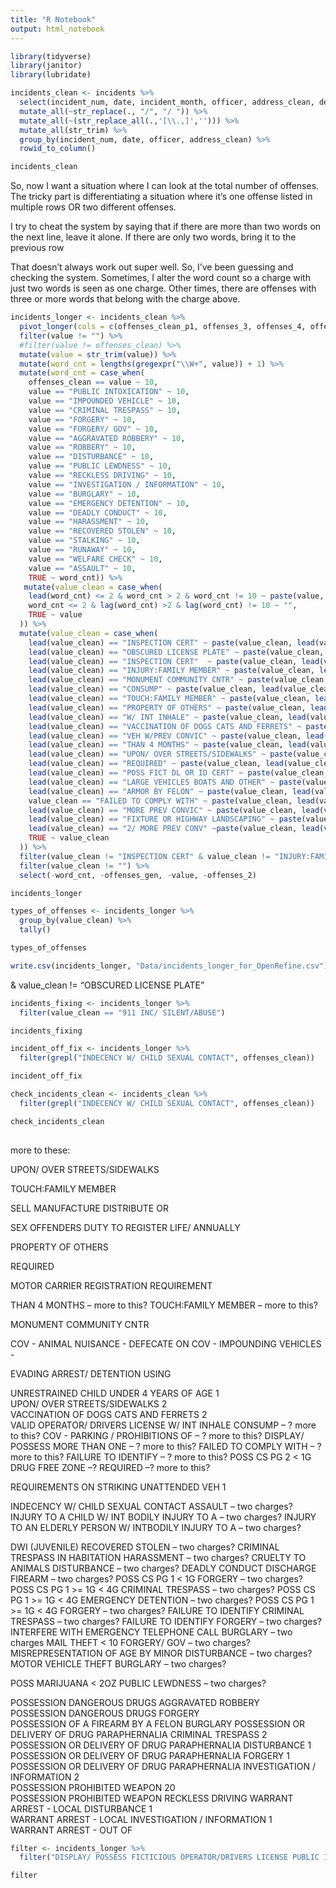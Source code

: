 ```yaml
---
title: "R Notebook"
output: html_notebook
---
```

```r
library(tidyverse)
library(janitor)
library(lubridate)
```


```r
incidents_clean <- incidents %>%
  select(incident_num, date, incident_month, officer, address_clean, desc_clean, starts_with("offense")) %>%
  mutate_all(~str_replace(., "/", "/ ")) %>%
  mutate_all(~(str_replace_all(.,'[\\.,]',''))) %>%
  mutate_all(str_trim) %>%
  group_by(incident_num, date, officer, address_clean) %>%
  rowid_to_column()

incidents_clean
```
So, now I want a situation where I can look at the total number of offenses. The tricky part is differentiating a situation where it's one offense listed in multiple rows OR two different offenses. 

I try to cheat the system by saying that if there are more than two words on the next line, leave it alone. If there are only two words, bring it to the previous row

That doesn't always work out super well. So, I've been guessing and checking the system. Sometimes, I alter the word count so a charge with just two words is seen as one charge. Other times, there are offenses with three or more words that belong with the charge above. 

```r
incidents_longer <- incidents_clean %>%
  pivot_longer(cols = c(offenses_clean_p1, offenses_3, offenses_4, offenses_5, offenses_6, offenses_7, offenses_8), names_to = "offenses_gen") %>%
  filter(value != "") %>%
  #filter(value != offenses_clean) %>%
  mutate(value = str_trim(value)) %>%
  mutate(word_cnt = lengths(gregexpr("\\W+", value)) + 1) %>%
  mutate(word_cnt = case_when(
    offenses_clean == value ~ 10,
    value == "PUBLIC INTOXICATION" ~ 10, 
    value == "IMPOUNDED VEHICLE" ~ 10, 
    value == "CRIMINAL TRESPASS" ~ 10, 
    value == "FORGERY" ~ 10, 
    value == "FORGERY/ GOV" ~ 10, 
    value == "AGGRAVATED ROBBERY" ~ 10, 
    value == "ROBBERY" ~ 10, 
    value == "DISTURBANCE" ~ 10, 
    value == "PUBLIC LEWDNESS" ~ 10, 
    value == "RECKLESS DRIVING" ~ 10, 
    value == "INVESTIGATION / INFORMATION" ~ 10, 
    value == "BURGLARY" ~ 10, 
    value == "EMERGENCY DETENTION" ~ 10, 
    value == "DEADLY CONDUCT" ~ 10, 
    value == "HARASSMENT" ~ 10, 
    value == "RECOVERED STOLEN" ~ 10, 
    value == "STALKING" ~ 10, 
    value == "RUNAWAY" ~ 10, 
    value == "WELFARE CHECK" ~ 10, 
    value == "ASSAULT" ~ 10, 
    TRUE ~ word_cnt)) %>%
   mutate(value_clean = case_when(
    lead(word_cnt) <= 2 & word_cnt > 2 & word_cnt != 10 ~ paste(value, lead(value)),
    word_cnt <= 2 & lag(word_cnt) >2 & lag(word_cnt) != 10 ~ "",
    TRUE ~ value
  )) %>%
  mutate(value_clean = case_when(
    lead(value_clean) == "INSPECTION CERT" ~ paste(value_clean, lead(value_clean)), 
    lead(value_clean) == "OBSCURED LICENSE PLATE" ~ paste(value_clean, lead(value_clean)),
    lead(value_clean) == "INSPECTION CERT"  ~ paste(value_clean, lead(value_clean)), 
    lead(value_clean) == "INJURY:FAMILY MEMBER" ~ paste(value_clean, lead(value_clean)), 
    lead(value_clean) == "MONUMENT COMMUNITY CNTR" ~ paste(value_clean, lead(value_clean)),
    lead(value_clean) == "CONSUMP" ~ paste(value_clean, lead(value_clean)),
    lead(value_clean) == "TOUCH:FAMILY MEMBER" ~ paste(value_clean, lead(value_clean)),
    lead(value_clean) == "PROPERTY OF OTHERS" ~ paste(value_clean, lead(value_clean)),
    lead(value_clean) == "W/ INT INHALE" ~ paste(value_clean, lead(value_clean)),
    lead(value_clean) == "VACCINATION OF DOGS CATS AND FERRETS" ~ paste(value_clean, lead(value_clean)),
    lead(value_clean) == "VEH W/PREV CONVIC" ~ paste(value_clean, lead(value_clean)),
    lead(value_clean) == "THAN 4 MONTHS" ~ paste(value_clean, lead(value_clean)),
    lead(value_clean) == "UPON/ OVER STREETS/SIDEWALKS" ~ paste(value_clean, lead(value_clean)),
    lead(value_clean) == "REQUIRED" ~ paste(value_clean, lead(value_clean)),
    lead(value_clean) == "POSS FICT DL OR ID CERT" ~ paste(value_clean, lead(value_clean)),
    lead(value_clean) == "LARGE VEHICLES BOATS AND OTHER" ~ paste(value_clean, lead(value_clean)),
    lead(value_clean) == "ARMOR BY FELON" ~ paste(value_clean, lead(value_clean)),
    value_clean == "FAILED TO COMPLY WITH" ~ paste(value_clean, lead(value_clean)),
    lead(value_clean) == "MORE PREV CONVIC" ~ paste(value_clean, lead(value_clean)),
    lead(value_clean) == "FIXTURE OR HIGHWAY LANDSCAPING" ~ paste(value_clean, lead(value_clean)),
    lead(value_clean) == "2/ MORE PREV CONV" ~paste(value_clean, lead(value_clean)),
    TRUE ~ value_clean
  )) %>%
  filter(value_clean != "INSPECTION CERT" & value_clean != "INJURY:FAMILY MEMBER" & value_clean != "MONUMENT COMMUNITY CNTR" & value_clean != "CONSUMP" & value_clean != "TOUCH:FAMILY MEMBER" & value_clean != "PROPERTY OF OTHERS" & value_clean != "W/ INT INHALE" & value_clean != "VACCINATION OF DOGS CATS AND FERRETS" & value_clean != "VEH W/PREV CONVIC" & value_clean != "THAN 4 MONTHS" & value_clean != "UPON/ OVER STREETS/SIDEWALKS" & value_clean != "REQUIRED" & value_clean != "POSS FICT DL OR ID CERT" & value_clean != "OBSCURED LICENSE PLATE", value_clean != "ARMOR BY FELON", value_clean != "REQUIREMENTS ON STRIKING UNATTENDED VEH", value_clean != "FIXTURE OR HIGHWAY LANDSCAPING", value_clean !=  "2/ MORE PREV CONV") %>%
  filter(value_clean != "") %>%
  select(-word_cnt, -offenses_gen, -value, -offenses_2)

incidents_longer

```
 

```r
types_of_offenses <- incidents_longer %>%
  group_by(value_clean) %>%
  tally()

types_of_offenses
```

```r
write.csv(incidents_longer, "Data/incidents_longer_for_OpenRefine.csv")
```


& value_clean != "OBSCURED LICENSE PLATE"

```r
incidents_fixing <- incidents_longer %>%
  filter(value_clean == "911 INC/ SILENT/ABUSE")

incidents_fixing
```

```r
incident_off_fix <- incidents_longer %>%
  filter(grepl("INDECENCY W/ CHILD SEXUAL CONTACT", offenses_clean))

incident_off_fix
```


```r
check_incidents_clean <- incidents_clean %>%
  filter(grepl("INDECENCY W/ CHILD SEXUAL CONTACT", offenses_clean))

check_incidents_clean
  
```


more to these: 

UPON/ OVER STREETS/SIDEWALKS

TOUCH:FAMILY MEMBER

SELL MANUFACTURE DISTRIBUTE OR

SEX OFFENDERS DUTY TO REGISTER LIFE/ ANNUALLY

PROPERTY OF OTHERS

REQUIRED

MOTOR CARRIER REGISTRATION REQUIREMENT

THAN 4 MONTHS -- more to this?
TOUCH:FAMILY MEMBER -- more to this? 

MONUMENT COMMUNITY CNTR	

COV - ANIMAL NUISANCE - DEFECATE ON
COV - IMPOUNDING VEHICLES -

EVADING ARREST/ DETENTION USING


UNRESTRAINED CHILD UNDER 4 YEARS OF AGE	1			
UPON/ OVER STREETS/SIDEWALKS	2			
VACCINATION OF DOGS CATS AND FERRETS	2			
VALID OPERATOR/ DRIVERS LICENSE
W/ INT INHALE
CONSUMP -- ? more to this?
COV - PARKING / PROHIBITIONS OF -- ? more to this?
DISPLAY/ POSSESS MORE THAN ONE -- ? more to this?
FAILED TO COMPLY WITH -- ? more to this? 
FAILURE TO IDENTIFY -- ? more to this?
POSS CS PG 2 < 1G DRUG FREE ZONE --?
REQUIRED --? more to this? 

REQUIREMENTS ON STRIKING UNATTENDED VEH	1			




INDECENCY W/ CHILD SEXUAL CONTACT ASSAULT -- two charges? 
INJURY TO A CHILD W/ INT BODILY INJURY TO A -- two charges? 
INJURY TO AN ELDERLY PERSON W/ INTBODILY INJURY TO A -- two charges? 


DWI (JUVENILE) RECOVERED STOLEN -- two charges?
CRIMINAL TRESPASS IN HABITATION HARASSMENT -- two charges?
CRUELTY TO ANIMALS DISTURBANCE -- two charges?
DEADLY CONDUCT DISCHARGE FIREARM -- two charges?
POSS CS PG 1 < 1G FORGERY -- two charges?
POSS CS PG 1 >= 1G < 4G CRIMINAL TRESPASS -- two charges?
POSS CS PG 1 >= 1G < 4G EMERGENCY DETENTION	 -- two charges?
POSS CS PG 1 >= 1G < 4G FORGERY -- two charges? 
FAILURE TO IDENTIFY CRIMINAL TRESPASS -- two charges?
FAILURE TO IDENTIFY FORGERY -- two charges? 
INTERFERE WITH EMERGENCY TELEPHONE CALL BURGLARY -- two charges
MAIL THEFT < 10 FORGERY/ GOV -- two charges? 
MISREPRESENTATION OF AGE BY MINOR DISTURBANCE -- two charges?
MOTOR VEHICLE THEFT BURGLARY -- two charges?

POSS MARIJUANA < 2OZ PUBLIC LEWDNESS -- two charges?

POSSESSION DANGEROUS DRUGS AGGRAVATED ROBBERY			
POSSESSION DANGEROUS DRUGS FORGERY	
POSSESSION OF A FIREARM BY A FELON BURGLARY
POSSESSION OR DELIVERY OF DRUG PARAPHERNALIA CRIMINAL TRESPASS	2			
POSSESSION OR DELIVERY OF DRUG PARAPHERNALIA DISTURBANCE	1			
POSSESSION OR DELIVERY OF DRUG PARAPHERNALIA FORGERY	1			
POSSESSION OR DELIVERY OF DRUG PARAPHERNALIA INVESTIGATION / INFORMATION	2			
POSSESSION PROHIBITED WEAPON	20			
POSSESSION PROHIBITED WEAPON RECKLESS DRIVING
WARRANT ARREST - LOCAL DISTURBANCE	1			
WARRANT ARREST - LOCAL INVESTIGATION / INFORMATION	1			
WARRANT ARREST - OUT OF





```r
filter <- incidents_longer %>%
  filter("DISPLAY/ POSSESS FICTICIOUS OPERATOR/DRIVERS LICENSE PUBLIC INTOXICATION")

filter
```

